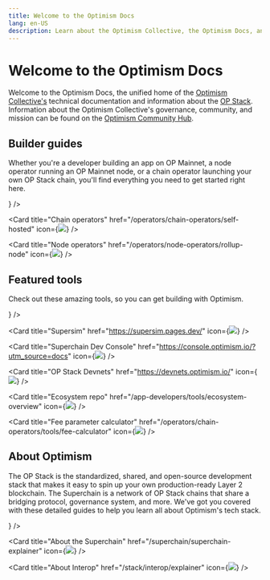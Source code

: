```yaml
---
title: Welcome to the Optimism Docs
lang: en-US
description: Learn about the Optimism Collective, the Optimism Docs, and how to get started building with Optimism.
---
```



# Welcome to the Optimism Docs

Welcome to the Optimism Docs, the unified home of the [Optimism Collective's](/connect/resources/glossary#optimism-collective) technical documentation and information about the [OP Stack](/stack/getting-started).
Information about the Optimism Collective's governance, community, and mission can be found on the [Optimism Community Hub](https://community.optimism.io/docs/governance/).

## Builder guides

Whether you're a developer building an app on OP Mainnet, a node operator running an OP Mainnet node, or a chain operator launching your own OP Stack chain, you'll find everything you need to get started right here.

<Cards>
  <Card title="App developers" href="/app-developers/overview" icon={<img src="img/icons/terminal-window-line.svg" />} />

  <Card title="Chain operators" href="/operators/chain-operators/self-hosted" icon={<img src="img/icons/instance-line.svg" />} />

  <Card title="Node operators" href="/operators/node-operators/rollup-node" icon={<img src="img/icons/computer-line.svg" />} />
  
</Cards>

## Featured tools

Check out these amazing tools, so you can get building with Optimism.

<Cards>
  <Card title="Superchain faucet" href="https://console.optimism.io/faucet?utm_source=docs" icon={<img src="img/icons/gear.svg" />} />

  <Card title="Supersim" href="https://supersim.pages.dev/" icon={<img src="img/icons/gear.svg" />} />

  <Card title="Superchain Dev Console" href="https://console.optimism.io/?utm_source=docs" icon={<img src="img/icons/gear.svg" />} />

  <Card title="OP Stack Devnets" href="https://devnets.optimism.io/" icon={<img src="img/icons/gear.svg" />} />

  <Card title="Ecosystem repo" href="/app-developers/tools/ecosystem-overview" icon={<img src="img/icons/gear.svg" />} />

  <Card title="Fee parameter calculator" href="/operators/chain-operators/tools/fee-calculator" icon={<img src="img/icons/gear.svg" />} />

</Cards>

## About Optimism

The OP Stack is the standardized, shared, and open-source development stack that makes it easy to spin up your own production-ready Layer 2 blockchain.
The Superchain is a network of OP Stack chains that share a bridging protocol, governance system, and more.
We've got you covered with these detailed guides to help you learn all about Optimism's tech stack.

<Cards>
  <Card title="About the OP Stack" href="/stack/getting-started" icon={<img src="img/icons/book.svg" />} />

  <Card title="About the Superchain" href="/superchain/superchain-explainer" icon={<img src="img/icons/book.svg" />} />

  <Card title="About Interop" href="/stack/interop/explainer" icon={<img src="img/icons/book.svg" />} />
</Cards>
